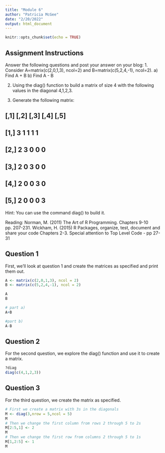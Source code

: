 ```yaml
---
title: "Module 6"
author: "Patricia McGee"
date: "2/20/2022"
output: html_document
---
```


```r
knitr::opts_chunk$set(echo = TRUE)
```

## Assignment Instructions

Answer the following questions and post your answer on your blog:
1. Consider A=matrix(c(2,0,1,3), ncol=2) and B=matrix(c(5,2,4,-1), ncol=2).
a) Find A + B
b) Find A - B

2. Using the diag() function to build a matrix of size 4 with the following values in the diagonal 4,1,2,3.

3. Generate the following matrix:

## [,1] [,2] [,3] [,4] [,5]
## [1,] 3 1 1 1 1
## [2,] 2 3 0 0 0
## [3,] 2 0 3 0 0
## [4,] 2 0 0 3 0
## [5,] 2 0 0 0 3
Hint: You can use the command diag() to build it.

Reading:
Norman, M. (2011) The Art of R Programming. Chapters 9-10 pp. 207-231.
Wickham, H. (2015) R Packages, organize, test, document and share your code Chapters 2-3. Special attention to Top Level Code - pp 27-31

## Question 1

First, we'll look at question 1 and create the matrices as specified and print them out.

```r
A <- matrix(c(2,0,1,3), ncol = 2)
B <- matrix(c(5,2,4,-1), ncol = 2)

A
B

# part a)
A+B

#part b)
A-B

```

## Question 2

For the second question, we explore the diag() function and use it to create a matrix.

```r
?diag
diag(c(4,1,2,3))

```

## Question 3

For the third question, we create the matrix as specified.

```r
# First we create a matrix with 3s in the diagonals
M <- diag(3,nrow = 5,ncol = 5)
M
# Then we change the first column from rows 2 through 5 to 2s
M[2:5,1] <- 2
M
# Then we change the first row from columns 2 through 5 to 1s
M[1,2:5] <- 1
M


```


